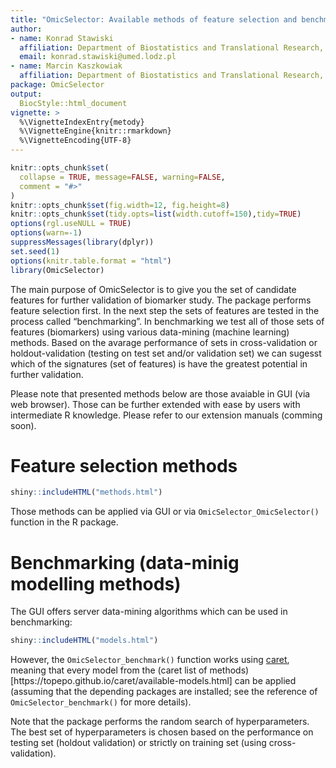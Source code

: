 ---
title: "OmicSelector: Available methods of feature selection and benchmarking."
author:
- name: Konrad Stawiski
  affiliation: Department of Biostatistics and Translational Research, Medical University of Lodz, Lodz, Poland (https://biostat.umed.pl)
  email: konrad.stawiski@umed.lodz.pl
- name: Marcin Kaszkowiak
  affiliation: Department of Biostatistics and Translational Research, Medical University of Lodz, Lodz, Poland (https://biostat.umed.pl)
package: OmicSelector
output: 
  BiocStyle::html_document
vignette: >
  %\VignetteIndexEntry{metody}
  %\VignetteEngine{knitr::rmarkdown}
  %\VignetteEncoding{UTF-8}  
---

```{r, include = FALSE}
knitr::opts_chunk$set(
  collapse = TRUE, message=FALSE, warning=FALSE,
  comment = "#>"
)
knitr::opts_chunk$set(fig.width=12, fig.height=8)
knitr::opts_chunk$set(tidy.opts=list(width.cutoff=150),tidy=TRUE)
options(rgl.useNULL = TRUE)
options(warn=-1)
suppressMessages(library(dplyr))
set.seed(1)
options(knitr.table.format = "html")
library(OmicSelector)
```

The main purpose of OmicSelector is to give you the set of candidate features for further validation of biomarker study. The package performs feature selection first. In the next step the sets of features are tested in the process called "benchmarking". In benchmarking we test all of those sets of features (biomarkers) using various data-mining (machine learning) methods. Based on the avarage performance of sets in cross-validation or holdout-validation (testing on test set and/or validation set) we can sugesst which of the signatures (set of features) is have the greatest potential in further validation.

Please note that presented methods below are those avaiable in GUI (via web browser). Those can be further extended with ease by users with intermediate R knowledge. Please refer to our extension manuals (comming soon).

# Feature selection methods

```{r echo = F}
shiny::includeHTML("methods.html")
```
Those methods can be applied via GUI or via `OmicSelector_OmicSelector()` function in the R package.

# Benchmarking (data-minig modelling methods)

The GUI offers server data-mining algorithms which can be used in benchmarking:

```{r echo = F}
shiny::includeHTML("models.html")
```

However, the `OmicSelector_benchmark()` function works using [caret](https://topepo.github.io/caret/), meaning that every model from the (caret list of methods)[https://topepo.github.io/caret/available-models.html] can be applied (assuming that the depending packages are installed; see the reference of `OmicSelector_benchmark()` for more details). 

Note that the package performs the random search of hyperparameters. The best set of hyperparameters is chosen based on the performance on testing set (holdout validation) or strictly on training set (using cross-validation).
